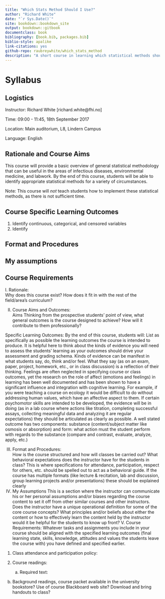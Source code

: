 ```yaml
--- 
title: "Which Stats Method Should I Use?"
author: "Richard White"
date: "`r Sys.Date()`"
site: bookdown::bookdown_site
output: bookdown::gitbook
documentclass: book
bibliography: [book.bib, packages.bib]
biblio-style: apalike
link-citations: yes
github-repo: raubreywhite/which_stats_method
description: "A short course in learning which statistical methods should be applied where."
---
```


# Syllabus

## Logistics

Instructor: Richard White [richard.white@fhi.no]

Time: 09:00 - 11:45, 18th September 2017

Location: Main auditorium, L8, Lindern Campus

Language: English

## Rationale and Course Aims

This course will provide a basic overview of general statistical methodology that can be useful in the areas of infectious diseases, environmental medicine, and labwork. By the end of this course, students will be able to identify appropriate statistical methods for a variety of circumstances.

Note: This course will _not_ teach students how to implement these statistical methods, as there is not sufficient time.

## Course Specific Learning Outcomes

1. Identify continuous, categorical, and censored variables
2. Identify 

## Format and Procedures

## My assumptions

## Course Requirements


I. Rationale:  
Why does this course exist? How does it fit in with the rest of the field/area’s curriculum? 

II. Course Aims and Outcomes:  
Aims
Thinking from the prospective students’ point of view, what general outcomes is the course designed to achieve? How will it contribute to them professionally?

Specific Learning Outcomes:
By the end of this course, students will: 
List as specifically as possible the learning outcomes the course is intended to produce. It is helpful here to think about the kinds of evidence you will need to assess the students’ learning as your outcomes should drive your assessment and grading schema. Kinds of evidence can be manifest in what students say, do, think and/or feel. What they say (as on an exam, paper, project, homework, etc., or in class discussion) is a reflection of their thinking. Feelings are often neglected in specifying course or class outcomes, yet the research on the role of affect (emotions and feelings) in learning has been well documented and has been shown to have a significant influence and integration with cognitive learning. For example, if you were teaching a course on ecology it would be difficult to do without addressing human values, which have an affective aspect to them. If certain psychomotor skills are intended to be developed, the evidence will be in doing (as in a lab course where actions like titration, completing successful assays, collecting meaningful data and analyzing it are regular expectations) they should be articulated as clearly as possible. A well stated outcome has two components: substance (content/subject matter like osmosis or absorption) and form: what action must the student perform with regards to the substance (compare and contrast, evaluate, analyze, apply, etc.)

III. Format and Procedures:  
How is the course structured and how will classes be carried out? What behavioral expectations does the instructor have for the students in class? This is where specifications for attendance, participation, respect for others, etc. should be spelled out to act as a behavioral guide. If the course has multiple formats (like lecture & recitation, lab and discussion, group learning projects and/or presentations) these should be explained clearly
IV.  My Assumptions
This is a section where the instructor can communicate his or her personal assumptions and/or biases regarding the course content to set it off from other similar courses and other instructors. Does the instructor have a unique operational definition for some of the core course concepts? What principles and/or beliefs about either the content or how to effectively learn the content held by the instructor would it be helpful for the students to know up front?
V. Course Requirements:  Whatever tasks and assignments you include in your course should be aligned with the specified learning outcomes (final learning state, skills, knowledge, attitudes and values the students leave the course with) you have defined and specified earlier.

1. Class attendance and participation policy:  

2. Course readings:  
 	(a) Required text: 
 
(b) Background readings, course packet available in the university bookstore? Use of course Blackboard web site? Download and bring handouts to class?
